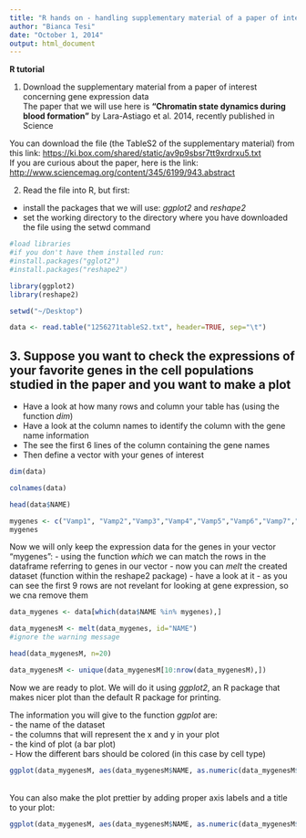 ```yaml
---
title: "R hands on - handling supplementary material of a paper of interest in R"
author: "Bianca Tesi"
date: "October 1, 2014"
output: html_document
---
```


**R tutorial** \

1. Download the supplementary material from a paper of interest concerning gene expression data \
The paper that we will use here is **"Chromatin state dynamics during blood formation"** by Lara-Astiago et al. 2014, recently published in Science \

You can download the file (the TableS2 of the supplementary material) from this link: [https://ki.box.com/shared/static/av9p9sbsr7tt9xrdrxu5.txt](https://ki.box.com/shared/static/av9p9sbsr7tt9xrdrxu5.txt) \
If you are curious about the paper, here is the link: [http://www.sciencemag.org/content/345/6199/943.abstract](http://www.sciencemag.org/content/345/6199/943.abstract)

2. Read the file into R, but first:
* install the packages that we will use: *ggplot2* and *reshape2*
* set the working directory to the directory where you have downloaded the file using the setwd command


```r
#load libraries
#if you don't have them installed run:
#install.packages("gglot2")
#install.packages("reshape2")

library(ggplot2)
library(reshape2)

setwd("~/Desktop")

data <- read.table("1256271tableS2.txt", header=TRUE, sep="\t")

```


3. Suppose you want to check the expressions of your favorite genes in the cell populations studied in the paper and you want to make a plot \
-
- Have a look at how many rows and column your table has (using the function *dim*) \
- Have a look at the column names to identify the column with the gene name information \
- The see the first 6 lines of the column containing the gene names \
- Then define a vector with your genes of interest  \

```r
dim(data)

colnames(data)

head(data$NAME)

mygenes <- c("Vamp1", "Vamp2","Vamp3","Vamp4","Vamp5","Vamp6","Vamp7","Vamp8")
mygenes

```

Now we will only keep the expression data for the genes in your vector "mygenes":
- using the function *which* we can match the rows in the dataframe referring to genes in our vector
- now you can *melt* the created dataset (function within the reshape2 package)
- have a look at it
- as you can see the first 9 rows are not revelant for looking at gene expression, so we cna remove them

```r

data_mygenes <- data[which(data$NAME %in% mygenes),]

data_mygenesM <- melt(data_mygenes, id="NAME")
#ignore the warning message

head(data_mygenesM, n=20)

data_mygenesM <- unique(data_mygenesM[10:nrow(data_mygenesM),])

```
Now we are ready to plot.
We will do it using *ggplot2*, an R package that makes nicer plot than the default R package for printing. \

The information you will give to the function *ggplot* are: \
- the name of the dataset \
- the columns that will represent the x and y in your plot \
- the kind of plot (a bar plot) \
- How the different bars should be colored (in this case by cell type) \

```r
ggplot(data_mygenesM, aes(data_mygenesM$NAME, as.numeric(data_mygenesM$value))) +    geom_bar(aes(fill = data_mygenesM$variable), position = "dodge", stat="identity")

```
\
You can also make the plot prettier by adding proper axis labels and a title to your plot:
\
```r
ggplot(data_mygenesM, aes(data_mygenesM$NAME, as.numeric(data_mygenesM$value))) +    geom_bar(aes(fill = data_mygenesM$variable), position = "dodge", stat="identity") + xlab("") + ylab("Expression values") + ggtitle("Expression of Vamp proteins")

```
